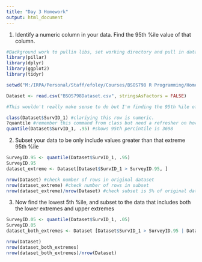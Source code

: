 ```yaml
---
title: "Day 3 Homework"
output: html_document
---
```


1. Identify a numeric column in your data. Find the 95th %ile value of that column.

```r
#Background work to pullin libs, set working directory and pull in dataset.
library(pillar)
library(dplyr)
library(ggplot2)
library(tidyr)

setwd("M:/IRPA/Personal/Staff/efoley/Courses/BSOS798 R Programming/Homework")

Dataset <- read.csv("BSOS798Dataset.csv", stringsAsFactors = FALSE)

#This wouldn't really make sense to do but I'm finding the 95th %ile of SurvID_1 since the rest of the numbers are survey data and only from 0-4.

class(Dataset$SurvID_1) #clariying this row is numeric.
?quantile #remember this command from class but need a refresher on how to use it
quantile(Dataset$SurvID_1, .95) #shows 95th percintile is 3698

```

2. Subset your data to be only include values greater than that extreme 95th %ile

```r
SurveyID.95 <- quantile(Dataset$SurvID_1, .95)
SurveyID.95
dataset_extreme <- Dataset[Dataset$SurvID_1 > SurveyID.95, ]

nrow(Dataset) #check number of rows in original dataset
nrow(dataset_extreme) #check number of rows in subset
nrow(dataset_extreme)/nrow(Dataset) #check subset is 5% of original dataset rows
```

3. Now find the lowest 5th %ile, and subset to the data that includes both the lower extremes and upper extremes

```r
SurveyID.05 <- quantile(Dataset$SurvID_1, .05)
SurveyID.05
dataset_both_extremes <- Dataset [Dataset$SurvID_1 > SurveyID.95 | Dataset$SurvID_1 < SurveyID.05, ]

nrow(Dataset)
nrow(dataset_both_extremes)
nrow(dataset_both_extremes)/nrow(Dataset)
```


